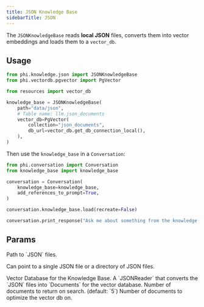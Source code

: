 ```yaml
---
title: JSON Knowledge Base
sidebarTitle: JSON
---
```


The `JSONKnowledgeBase` reads **local JSON** files, converts them into vector embeddings and loads them to a `vector_db`.

## Usage

```python knowledge_base.py
from phi.knowledge.json import JSONKnowledgeBase
from phi.vectordb.pgvector import PgVector

from resources import vector_db

knowledge_base = JSONKnowledgeBase(
    path="data/json",
    # Table name: llm.json_documents
    vector_db=PgVector(
        collection="json_documents",
        db_url=vector_db.get_db_connection_local(),
    ),
)
```

Then use the `knowledge_base` in a `Conversation`:

```python conversation.py
from phi.conversation import Conversation
from knowledge_base import knowledge_base

conversation = Conversation(
    knowledge_base=knowledge_base,
    add_references_to_prompt=True,
)

conversation.knowledge_base.load(recreate=False)

conversation.print_response("Ask me about something from the knowledge base")
```

## Params

<ResponseField name="path" type="Union[str, Path]">
  Path to `JSON` files.

Can point to a single JSON file or a directory of JSON files.

</ResponseField>
<ResponseField name="vector_db" type="VectorDb">
  Vector Database for the Knowledge Base.
</ResponseField>
<ResponseField name="reader" type="JSONReader">
  A `JSONReader` that converts the `JSON` files into `Documents` for the vector database.
</ResponseField>
<ResponseField name="num_documents" type="int">
  Number of documents to return on search. (default: `5`)
</ResponseField>
<ResponseField name="optimize_on" type="int">
  Number of documents to optimize the vector db on.
</ResponseField>
